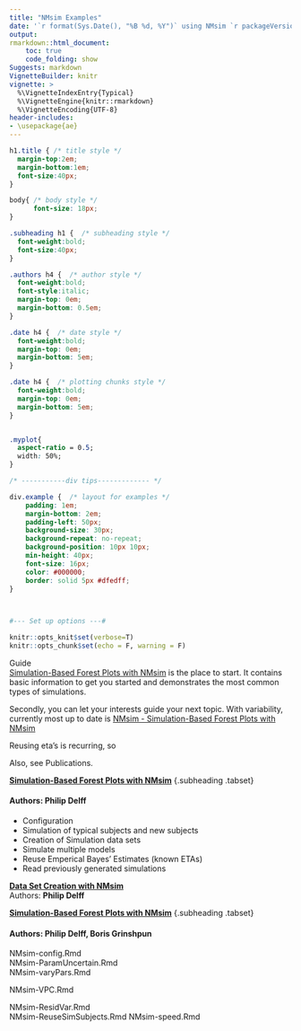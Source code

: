 ```yaml
---
title: "NMsim Examples"
date: '`r format(Sys.Date(), "%B %d, %Y")` using NMsim `r packageVersion("NMsim")`'
output:
rmarkdown::html_document:
    toc: true
    code_folding: show
Suggests: markdown
VignetteBuilder: knitr
vignette: >
  %\VignetteIndexEntry{Typical}
  %\VignetteEngine{knitr::rmarkdown}
  %\VignetteEncoding{UTF-8}
header-includes:
- \usepackage{ae}
---
```



```css


h1.title { /* title style */
  margin-top:2em;
  margin-bottom:1em;
  font-size:40px;
}

body{ /* body style */
      font-size: 18px;
}

.subheading h1 {  /* subheading style */
  font-weight:bold;
  font-size:40px;
}

.authors h4 {  /* author style */
  font-weight:bold;
  font-style:italic;
  margin-top: 0em;
  margin-bottom: 0.5em;
}

.date h4 {  /* date style */
  font-weight:bold;
  margin-top: 0em;
  margin-bottom: 5em;
}

.date h4 {  /* plotting chunks style */
  font-weight:bold;
  margin-top: 0em;
  margin-bottom: 5em;
}


.myplot{
  aspect-ratio = 0.5;
  width: 50%;
}

/* -----------div tips------------- */

div.example {  /* layout for examples */
    padding: 1em;
    margin-bottom: 2em;
    padding-left: 50px;
    background-size: 30px;
    background-repeat: no-repeat;
    background-position: 10px 10px;
    min-height: 40px;
    font-size: 16px;
    color: #000000;
    border: solid 5px #dfedff;
}

  
``` 

```r
#--- Set up options ---# 

knitr::opts_knit$set(verbose=T)
knitr::opts_chunk$set(echo = F, warning = F)
```

Guide  
[Simulation-Based Forest Plots with NMsim](NMsim-intro.html) is the place to start. It contains basic information to get you started and demonstrates the most common types of simulations.

Secondly, you can let your interests guide your next topic. With variability, currently most up to date is [NMsim - Simulation-Based Forest Plots with NMsim](NMsim-forest.html)

Reusing eta's is recurring, so

Also, see Publications.

:::example

[**Simulation-Based Forest Plots with NMsim**](NMsim-intro.html) {.subheading .tabset}

#### Authors: Philip Delff {.authors}  
 - Configuration  
 - Simulation of typical subjects and new subjects  
 - Creation of Simulation data sets  
 - Simulate multiple models  
 - Reuse Emperical Bayes' Estimates (known ETAs)  
 - Read previously generated simulations  

:::

:::example
[**Data Set Creation with NMsim**](NMsim-DataCreate.html)  
Authors: **Philip Delff**  

:::

:::example

[**Simulation-Based Forest Plots with NMsim**](NMsim-forest.html) {.subheading .tabset}

#### Authors: Philip Delff, Boris Grinshpun {.authors}


:::
        


NMsim-config.Rmd  
NMsim-ParamUncertain.Rmd  
NMsim-varyPars.Rmd  

NMsim-VPC.Rmd  

NMsim-ResidVar.Rmd  
NMsim-ReuseSimSubjects.Rmd
NMsim-speed.Rmd  
